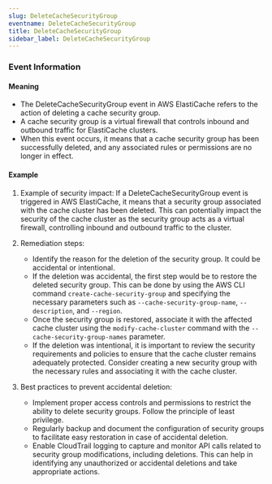 ```yaml
--- 
slug: DeleteCacheSecurityGroup
eventname: DeleteCacheSecurityGroup
title: DeleteCacheSecurityGroup
sidebar_label: DeleteCacheSecurityGroup
---
```

                       

### Event Information

#### Meaning

- The DeleteCacheSecurityGroup event in AWS ElastiCache refers to the action of deleting a cache security group.
- A cache security group is a virtual firewall that controls inbound and outbound traffic for ElastiCache clusters.
- When this event occurs, it means that a cache security group has been successfully deleted, and any associated rules or permissions are no longer in effect.

#### Example

1. Example of security impact: If a DeleteCacheSecurityGroup event is triggered in AWS ElastiCache, it means that a security group associated with the cache cluster has been deleted. This can potentially impact the security of the cache cluster as the security group acts as a virtual firewall, controlling inbound and outbound traffic to the cluster.

2. Remediation steps:
   - Identify the reason for the deletion of the security group. It could be accidental or intentional.
   - If the deletion was accidental, the first step would be to restore the deleted security group. This can be done by using the AWS CLI command `create-cache-security-group` and specifying the necessary parameters such as `--cache-security-group-name`, `--description`, and `--region`.
   - Once the security group is restored, associate it with the affected cache cluster using the `modify-cache-cluster` command with the `--cache-security-group-names` parameter.
   - If the deletion was intentional, it is important to review the security requirements and policies to ensure that the cache cluster remains adequately protected. Consider creating a new security group with the necessary rules and associating it with the cache cluster.

3. Best practices to prevent accidental deletion:
   - Implement proper access controls and permissions to restrict the ability to delete security groups. Follow the principle of least privilege.
   - Regularly backup and document the configuration of security groups to facilitate easy restoration in case of accidental deletion.
   - Enable CloudTrail logging to capture and monitor API calls related to security group modifications, including deletions. This can help in identifying any unauthorized or accidental deletions and take appropriate actions.

 